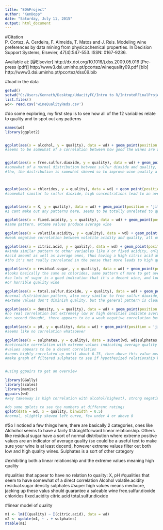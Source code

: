 ```yaml
---
title: "EDAProject"
author: "KenDopp"
date: "Saturday, July 11, 2015"
output: html_document
---
```

#Citation   
  P. Cortez, A. Cerdeira, F. Almeida, T. Matos and J. Reis. 
  Modeling wine preferences by data mining from physicochemical properties.
  In Decision Support Systems, Elsevier, 47(4):547-553. ISSN: 0167-9236.

  Available at: [@Elsevier] http://dx.doi.org/10.1016/j.dss.2009.05.016
                [Pre-press (pdf)] http://www3.dsi.uminho.pt/pcortez/winequality09.pdf
                [bib] http://www3.dsi.uminho.pt/pcortez/dss09.bib


#load in the data
```r
getwd()
setwd("C:/Users/Kenneth/Desktop/UdacityFC/Intro to R/IntrotoRFinalProject/")
list.files()
wd<- read.csv('wineQualityReds.csv')
```

#do some exploring, my first step is to see how all of the 12 variables relate to quality and to spot out any patterns
```r
names(wd)
library(ggplot2)


ggplot(aes(x = alcohol, y = quality), data = wd) + geom_point(position = 'jitter')
#seems to be somewhat of a correlation between how good the wines are and how much alcohol they have


ggplot(aes(x = free.sulfur.dioxide, y = quality), data = wd) + geom_point(position = 'jitter')
#somewhat of a normal distribution between sulfur dioxide and quality, with both the worst and best wines 
#tho, the distribution is somewhat skewed so to improve wine quality a quick check could just to check the sulfure dioxide as if it's above 30 it's basically guaranteed that it is at least an average (i.e. not horrible) wine



ggplot(aes(x = chlorides, y = quality), data = wd) + geom_point(position = 'jitter')
#somewhat similar to sulfur dioxide, high concentrations lead to an average quality


ggplot(aes(x = X, y = quality), data = wd) + geom_point(position = 'jitter')
#I cant make out any patterns here, seems to be totally unrelated to quality

ggplot(aes(x = fixed.acidity, y = quality), data = wd) + geom_point(position = 'jitter')
#same pattern, exteme values produce average wine

ggplot(aes(x = volatile.acidity, y = quality), data = wd) + geom_point(position = 'jitter')
#weak negative correlation between volatile acidity and quality, all over 1 are less than average

ggplot(aes(x = citric.acid, y = quality), data = wd) + geom_point(position = 'jitter')
#kinda similar pattern to other variables like X or fixed acidity, only here great wines can have a high citric 
#acid amount as well as average ones, thus having a high citric acid amount leads to at least decent quality
#tho it's not really correlated in the sense that more leads to high quality, that only works to a til it reaches a quality of about 5

ggplot(aes(x = residual.sugar, y = quality), data = wd) + geom_point(position = 'jitter')
#looks basically the same as chlorides, same pattern of more to get average quality and sort of a normal distribution,
#so lots of sugar is a good indication that it's a decent wine, and low sugar increases the probability of a great
#or horrible quality wine

ggplot(aes(x = total.sulfur.dioxide, y = quality), data = wd) + geom_point(position = 'jitter')
#normal distribution pattern, also very similar to free sulfur dioxide, two outliers here that seem to suggest
#exteme values don't diminish quality, but the general pattern is clearly more leads to average quality

ggplot(aes(x = density, y = quality), data = wd) + geom_point(position = 'jitter')
#no real correlation but extremely low or high densities indicate average quality
#on second thought, there appears to be a weak negative correlation between density and quality, less dense is better

ggplot(aes(x = pH, y = quality), data = wd) + geom_point(position = 'jitter')
#seems like no correlation whatsoever

ggplot(aes(x = sulphates, y = quality), data = subset(wd, wd$sulphates <= quantile(wd$sulphates, 0.99))) + geom_point(alpha = 1/2, position = 'jitter') 
#noticeable correlation with extreme values indicating average quality but beneath about 1/ cutting out extreme
#values appears to be a decent correlation
#seems highly correlated up until about 0.75, then above this value means that the wine is not horrible but it's basically uncorrelated as long as it's above 4.5
#make graph of filtered sulphates to see if hypothesized relationship holds, also look at correlation


#using ggpairs to get an overview

library(GGally)
library(scales)
library(memisc)
ggpairs(wd)
#key takeaway is high correlation with alcohol(highest), strong negative with citric.acid, and some others decently strong

#do some qplots to see the numbers at different ratings
qplot(data = wd, x = quality, binwidth = 0.5)
#normal, slightly skewed left curve, few under 4 or above 8

```
#So I noticed a few things here, there are basically 2 categories, ones like Alchohol seems to have a fairly 
#straightforward linear relationship. Others like residual sugar have a sort of normal distribution where extreme positive values are an indicator of average quality (so could be a useful test to make sure your wine is at least decent), however extreme values filter out both low and high quality wines. Sulphates is a sort of other category

#exhibiting both a linear relationship and the extreme values meaning high quality

#qualities that appear to have no relation to quality:
X, pH
#qualities that seem to have somewhat of a direct correlation
Alcohol
volatile.acidity
residual.sugar
density
sulphates
#super high values means mediocre, jacking up these valus should guarantee a saleable wine
free.sulfur.dioxide
chlorides
fixed.acidity
citric.acid
total.sulfur.dioxide

#linear model of quality
```r
m1 <- lm(I(quality) ~ I(citric.acid), data = wd)
m2 <- update(m1, ~ . + sulphates)
mtable(m1)


```

